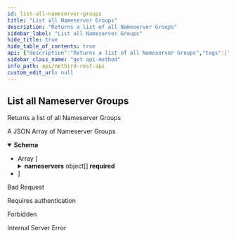 ```yaml
---
id: list-all-nameserver-groups
title: "List all Nameserver Groups"
description: "Returns a list of all Nameserver Groups"
sidebar_label: "List all Nameserver Groups"
hide_title: true
hide_table_of_contents: true
api: {"description":"Returns a list of all Nameserver Groups","tags":["DNS"],"security":[{"BearerAuth":[]},{"TokenAuth":[]}],"responses":{"200":{"description":"A JSON Array of Nameserver Groups","content":{"application/json":{"schema":{"type":"array","items":{"allOf":[{"type":"object","properties":{"id":{"description":"Nameserver group ID","type":"string"}},"required":["id"]},{"type":"object","properties":{"name":{"description":"Nameserver group name","type":"string","maxLength":40,"minLength":1},"description":{"description":"Nameserver group  description","type":"string"},"nameservers":{"description":"Nameserver group","minLength":1,"maxLength":2,"type":"array","items":{"type":"object","properties":{"ip":{"description":"Nameserver IP","type":"string"},"ns_type":{"description":"Nameserver Type","type":"string","enum":["udp"]},"port":{"description":"Nameserver Port","type":"integer"}},"required":["ip","ns_type","port"],"title":"Nameserver"}},"enabled":{"description":"Nameserver group status","type":"boolean"},"groups":{"description":"Nameserver group tag groups","type":"array","items":{"type":"string"}},"primary":{"description":"Nameserver group primary status","type":"boolean"},"domains":{"description":"Nameserver group domain list","type":"array","items":{"type":"string","minLength":1,"maxLength":255}}},"required":["name","description","nameservers","enabled","groups","primary","domains"],"title":"NameserverGroupRequest"}],"title":"NameserverGroup"}}}}},"400":{"description":"Bad Request","content":{}},"401":{"description":"Requires authentication","content":{}},"403":{"description":"Forbidden","content":{}},"500":{"description":"Internal Server Error","content":{}}},"method":"get","path":"/api/dns/nameservers","servers":[{"url":"https://netbird.io","description":"Default server"}],"securitySchemes":{"BearerAuth":{"type":"http","scheme":"bearer","bearerFormat":"JWT"},"TokenAuth":{"type":"apiKey","in":"header","name":"Authorization","description":"Prefix the value with \\\"Token\\\" to indicate the custom authorization type"}},"info":{"title":"NetBird REST API","description":"API to manipulate groups, rules, policies and retrieve information about peers and users","version":"0.0.1"},"postman":{"name":"List all Nameserver Groups","description":{"content":"Returns a list of all Nameserver Groups","type":"text/plain"},"url":{"path":["api","dns","nameservers"],"host":["{{baseUrl}}"],"query":[],"variable":[]},"header":[{"key":"Accept","value":"application/json"}],"method":"GET","auth":{"type":"bearer","bearer":[{"type":"any","value":"<Bearer Token>","key":"token"}]}}}
sidebar_class_name: "get api-method"
info_path: api/netbird-rest-api
custom_edit_url: null
---
```



## List all Nameserver Groups



Returns a list of all Nameserver Groups

<div><ApiTabs><TabItem label={"200"} value={"200"}><div>

A JSON Array of Nameserver Groups

</div><div><MimeTabs schemaType={"response"}><TabItem label={"application/json"} value={"application/json"}><SchemaTabs><TabItem label={"Schema"} value={"Schema"}><details style={{}} data-collapsed={false} open={true}><summary style={{"textAlign":"left"}}><strong>Schema</strong></summary><div style={{"textAlign":"left","marginLeft":"1rem"}}></div><ul style={{"marginLeft":"1rem"}}><li><div style={{"fontSize":"var(--ifm-code-font-size)","opacity":"0.6","marginLeft":"-.5rem","paddingBottom":".5rem"}}>Array [</div></li><SchemaItem collapsible={false} name={"id"} required={true} schemaName={"string"} qualifierMessage={undefined} schema={{"description":"Nameserver group ID","type":"string"}}></SchemaItem><SchemaItem collapsible={false} name={"name"} required={true} schemaName={"string"} qualifierMessage={"**Possible values:** `non-empty` and `<= 40 characters`"} schema={{"description":"Nameserver group name","type":"string","maxLength":40,"minLength":1}}></SchemaItem><SchemaItem collapsible={false} name={"description"} required={true} schemaName={"string"} qualifierMessage={undefined} schema={{"description":"Nameserver group  description","type":"string"}}></SchemaItem><SchemaItem collapsible={true} className={"schemaItem"}><details style={{}}><summary style={{}}><strong>nameservers</strong><span style={{"opacity":"0.6"}}> object[]</span><strong style={{"fontSize":"var(--ifm-code-font-size)","color":"var(--openapi-required)"}}> required</strong></summary><div style={{"marginLeft":"1rem"}}><div style={{"marginTop":".5rem","marginBottom":".5rem"}}>

Nameserver group

</div><li><div style={{"fontSize":"var(--ifm-code-font-size)","opacity":"0.6","marginLeft":"-.5rem","paddingBottom":".5rem"}}>Array [</div></li><SchemaItem collapsible={false} name={"ip"} required={true} schemaName={"string"} qualifierMessage={undefined} schema={{"description":"Nameserver IP","type":"string"}}></SchemaItem><SchemaItem collapsible={false} name={"ns_type"} required={true} schemaName={"string"} qualifierMessage={"**Possible values:** [`udp`]"} schema={{"description":"Nameserver Type","type":"string","enum":["udp"]}}></SchemaItem><SchemaItem collapsible={false} name={"port"} required={true} schemaName={"integer"} qualifierMessage={undefined} schema={{"description":"Nameserver Port","type":"integer"}}></SchemaItem><li><div style={{"fontSize":"var(--ifm-code-font-size)","opacity":"0.6","marginLeft":"-.5rem"}}>]</div></li></div></details></SchemaItem><SchemaItem collapsible={false} name={"enabled"} required={true} schemaName={"boolean"} qualifierMessage={undefined} schema={{"description":"Nameserver group status","type":"boolean"}}></SchemaItem><SchemaItem collapsible={false} name={"groups"} required={true} schemaName={"string[]"} qualifierMessage={undefined} schema={{"description":"Nameserver group tag groups","type":"array","items":{"type":"string"}}}></SchemaItem><SchemaItem collapsible={false} name={"primary"} required={true} schemaName={"boolean"} qualifierMessage={undefined} schema={{"description":"Nameserver group primary status","type":"boolean"}}></SchemaItem><SchemaItem collapsible={false} name={"domains"} required={true} schemaName={"string[]"} qualifierMessage={"**Possible values:** `non-empty` and `<= 255 characters`"} schema={{"description":"Nameserver group domain list","type":"array","items":{"type":"string","minLength":1,"maxLength":255}}}></SchemaItem><li><div style={{"fontSize":"var(--ifm-code-font-size)","opacity":"0.6","marginLeft":"-.5rem"}}>]</div></li></ul></details></TabItem><TabItem label={"Example (from schema)"} value={"Example (from schema)"}><ResponseSamples responseExample={"[\n  {\n    \"id\": \"string\",\n    \"name\": \"string\",\n    \"description\": \"string\",\n    \"nameservers\": [\n      {\n        \"ip\": \"string\",\n        \"ns_type\": \"udp\",\n        \"port\": 0\n      }\n    ],\n    \"enabled\": true,\n    \"groups\": [\n      \"string\"\n    ],\n    \"primary\": true,\n    \"domains\": [\n      \"string\"\n    ]\n  }\n]"} language={"json"}></ResponseSamples></TabItem></SchemaTabs></TabItem></MimeTabs></div></TabItem><TabItem label={"400"} value={"400"}><div>

Bad Request

</div><div></div></TabItem><TabItem label={"401"} value={"401"}><div>

Requires authentication

</div><div></div></TabItem><TabItem label={"403"} value={"403"}><div>

Forbidden

</div><div></div></TabItem><TabItem label={"500"} value={"500"}><div>

Internal Server Error

</div><div></div></TabItem></ApiTabs></div>
      